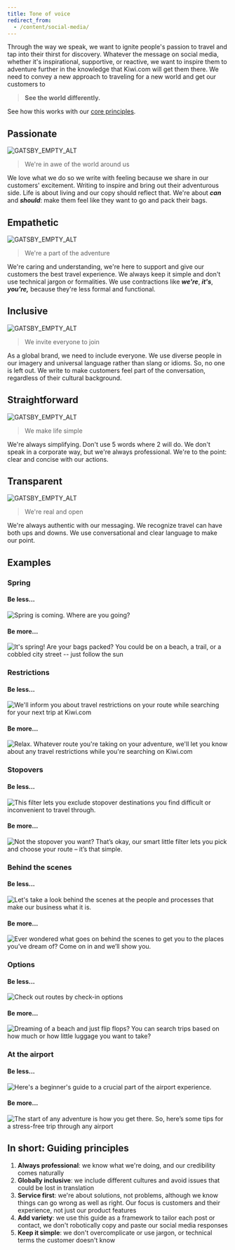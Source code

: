 ```yaml
---
title: Tone of voice
redirect_from:
  - /content/social-media/
---
```


Through the way we speak,
we want to ignite people's passion to travel and tap into their thirst for discovery.
Whatever the message on social media,
whether it's inspirational, supportive, or reactive,
we want to inspire them to adventure further in the knowledge that Kiwi.com will get them there.
We need to convey a new approach to traveling for a new world and get our customers to

> **See the world differently.**

See how this works with our [core principles](/kiwi-use/content/voice-and-tone/).

## Passionate

![GATSBY_EMPTY_ALT](../../../../../images/social-media/passionate.png)

> We're in awe of the world around us

We love what we do so we write with feeling because we share in our customers' excitement.
Writing to inspire and bring out their adventurous side.
Life is about living and our copy should reflect that.
We're about **_can_** and **_should_**: make them feel like they want to go and pack their bags.

## **Empathetic**

![GATSBY_EMPTY_ALT](../../../../../images/social-media/empathetic.png)

> We're a part of the adventure

We're caring and understanding,
we're here to support and give our customers the best travel experience.
We always keep it simple and don't use technical jargon or formalities.
We use contractions like **_we're_**, **_it's_**, **_you're,_**
because they're less formal and functional.

## Inclusive

![GATSBY_EMPTY_ALT](../../../../../images/social-media/inclusive.png)

> We invite everyone to join

As a global brand, we need to include everyone.
We use diverse people in our imagery and universal language rather than slang or idioms.
So, no one is left out.
We write to make customers feel part of the conversation, regardless of their cultural background.

## Straightforward

![GATSBY_EMPTY_ALT](../../../../../images/social-media/straightforward.png)

> We make life simple

We're always simplifying.
Don't use 5 words where 2 will do.
We don't speak in a corporate way, but we're always professional.
We're to the point: clear and concise with our actions.

## Transparent

![GATSBY_EMPTY_ALT](../../../../../images/social-media/transparent.png)

> We're real and open

We're always authentic with our messaging.
We recognize travel can have both ups and downs.
We use conversational and clear language to make our point.

## Examples

### Spring

<!-- eslint-disable -->

#### Be less...

<!-- eslint-enable -->

![Spring is coming. Where are you going?](../../../../../images/social-media/spring-dont.png "Lacks passion and excitement. Feels functional and formal.")

<!-- eslint-disable -->

#### Be more...

<!-- eslint-enable -->

![It's spring! Are your bags packed?
You could be on a beach, a trail, or a cobbled city street --
just follow the sun](../../../../../images/social-media/spring-do.png "Passionate and actionable.")

### Restrictions

<!-- eslint-disable -->

#### Be less...

<!-- eslint-enable -->

![We'll inform you about travel restrictions on your route
while searching for your next trip at Kiwi.com](../../../../../images/social-media/restrictions-dont.png "Cold. Corporate.")

<!-- eslint-disable -->

#### Be more...

<!-- eslint-enable -->

![Relax. Whatever route you're taking on your adventure,
we'll let you know about any travel restrictions while you're searching on Kiwi.com
](../../../../../images/social-media/restrictions-do.png "Inclusive and transparent.")

### Stopovers

<!-- eslint-disable -->

#### Be less...

<!-- eslint-enable -->

![This filter lets you exclude stopover destinations you find difficult
or inconvenient to travel through.](../../../../../images/social-media/stopover-dont.png "Functional.
Lacks empathy.")

<!-- eslint-disable -->

#### Be more...

<!-- eslint-enable -->

![Not the stopover you want?
That’s okay, our smart little filter lets you pick and choose your route – it’s that simple.
](../../../../../images/social-media/stopover-do.png "Empathetic, friendly, warm and authentic.")

### Behind the scenes

<!-- eslint-disable -->

#### Be less...

<!-- eslint-enable -->

![Let's take a look behind the scenes at the people and processes
that make our business what it is.](../../../../../images/social-media/behind-scenes-dont.png "Cold. Corporate.")

<!-- eslint-disable -->

#### Be more...

<!-- eslint-enable -->

![Ever wondered what goes on behind the scenes to get you to the places you’ve dream of?
Come on in and we’ll show you.](../../../../../images/social-media/behind-scenes-do.png "Inclusive and transparent.")

### Options

<!-- eslint-disable -->

#### Be less...

<!-- eslint-enable -->

![Check out routes by check-in options](../../../../../images/social-media/options-dont.png "Functional. Unclear.")

<!-- eslint-disable -->

#### Be more...

<!-- eslint-enable -->

![Dreaming of a beach and just flip flops?
You can search trips based on how much or how little luggage you want to take?
](../../../../../images/social-media/options-do.png "Real. Passionate. Transparent.")

### At the airport

<!-- eslint-disable -->

#### Be less...

<!-- eslint-enable -->

![Here's a beginner's guide to a crucial part of the airport experience.
](../../../../../images/social-media/airport-dont.png "Cold. Corporate.")

<!-- eslint-disable -->

#### Be more...

<!-- eslint-enable -->

![The start of any adventure is how you get there.
So, here’s some tips for a stress-free trip through any airport
](../../../../../images/social-media/airport-do.png "Passionate. Straightforward. Warm.")

## In short: Guiding principles

1.  **Always professional**:
    we know what we're doing, and our credibility comes naturally
2.  **Globally inclusive**:
    we include different cultures
    and avoid issues that could be lost in translation
3.  **Service first**:
    we're about solutions, not problems,
    although we know things can go wrong as well as right.
    Our focus is customers and their experience,
    not just our product features
4.  **Add variety**:
    we use this guide as a framework to tailor each post or contact,
    we don't robotically copy and paste our social media responses
5.  **Keep it simple**:
    we don't overcomplicate
    or use jargon, or technical terms the customer doesn't know
